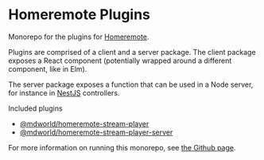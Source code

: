 
<Meta title="Introduction" />

# Homeremote Plugins

Monorepo for the plugins for [Homeremote](https://github.com/mdvanes/homeremote).

Plugins are comprised of a client and a server package. The client package exposes a React component (potentially wrapped around a different component, like in Elm). 

The server package exposes a function that can be used in a Node server, for instance in [NestJS](https://nestjs.com/) controllers.

Included plugins

* [@mdworld/homeremote-stream-player](https://www.npmjs.com/package/@mdworld/homeremote-stream-player)
* [@mdworld/homeremote-stream-player-server](https://www.npmjs.com/package/@mdworld/homeremote-stream-player)

For more information on running this monorepo, see [the Github page](https://github.com/mdvanes/homeremote-plugins).